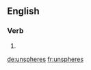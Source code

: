 
==English==

===Verb===
{{head|en}}

# {{en-third-person singular of|unsphere}}

[[de:unspheres]]
[[fr:unspheres]]